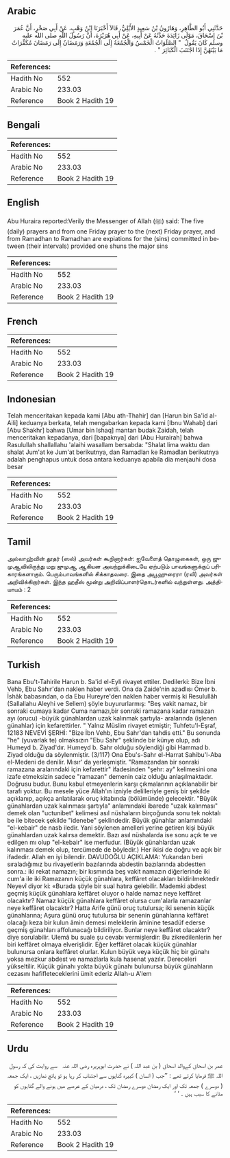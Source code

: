 ## Arabic


<div dir="rtl" lang="ar" style={{fontSize:'larger',backgroundColor:'#f8f9fa',padding:20}}>
حَدَّثَنِي أَبُو الطَّاهِرِ، وَهَارُونُ بْنُ سَعِيدٍ الأَيْلِيُّ، قَالاَ أَخْبَرَنَا ابْنُ وَهْبٍ، عَنْ أَبِي صَخْرٍ، أَنَّ عُمَرَ بْنَ إِسْحَاقَ، مَوْلَى زَائِدَةَ حَدَّثَهُ عَنْ أَبِيهِ، عَنْ أَبِي هُرَيْرَةَ، أَنَّ رَسُولَ اللَّهِ صلى الله عليه وسلم كَانَ يَقُولُ ‏ "‏ الصَّلَوَاتُ الْخَمْسُ وَالْجُمُعَةُ إِلَى الْجُمُعَةِ وَرَمَضَانُ إِلَى رَمَضَانَ مُكَفِّرَاتٌ مَا بَيْنَهُنَّ إِذَا اجْتَنَبَ الْكَبَائِرَ ‏"‏ ‏.‏
</div>
<div style={{backgroundColor:'#f8f9fa',padding:20, marginBottom: 10}}><table> <thead> <tr> <th>References:</th> <th></th> </tr> </thead> <tbody><tr><td>Hadith No</td><td>552</td></tr><tr><td>Arabic No</td><td>233.03</td></tr><tr><td>Reference</td><td>Book 2 Hadith 19</td></tr></tbody></table></div>

## Bengali


<div dir="ltr" lang="bn" style={{fontSize:'larger',backgroundColor:'#f8f9fa',padding:20}}>

</div>
<div style={{backgroundColor:'#f8f9fa',padding:20, marginBottom: 10}}><table> <thead> <tr> <th>References:</th> <th></th> </tr> </thead> <tbody><tr><td>Hadith No</td><td>552</td></tr><tr><td>Arabic No</td><td>233.03</td></tr><tr><td>Reference</td><td>Book 2 Hadith 19</td></tr></tbody></table></div>

## English


<div dir="ltr" lang="en" style={{fontSize:'larger',backgroundColor:'#f8f9fa',padding:20}}>
Abu Huraira reported:Verily the Messenger of Allah (ﷺ) said: The five (daily) prayers and from one Friday prayer to the (next) Friday prayer, and from Ramadhan to Ramadhan are expiations for the (sins) committed in between (their intervals) provided one shuns the major sins
</div>
<div style={{backgroundColor:'#f8f9fa',padding:20, marginBottom: 10}}><table> <thead> <tr> <th>References:</th> <th></th> </tr> </thead> <tbody><tr><td>Hadith No</td><td>552</td></tr><tr><td>Arabic No</td><td>233.03</td></tr><tr><td>Reference</td><td>Book 2 Hadith 19</td></tr></tbody></table></div>

## French


<div dir="ltr" lang="fr" style={{fontSize:'larger',backgroundColor:'#f8f9fa',padding:20}}>

</div>
<div style={{backgroundColor:'#f8f9fa',padding:20, marginBottom: 10}}><table> <thead> <tr> <th>References:</th> <th></th> </tr> </thead> <tbody><tr><td>Hadith No</td><td>552</td></tr><tr><td>Arabic No</td><td>233.03</td></tr><tr><td>Reference</td><td>Book 2 Hadith 19</td></tr></tbody></table></div>

## Indonesian


<div dir="ltr" lang="id" style={{fontSize:'larger',backgroundColor:'#f8f9fa',padding:20}}>
Telah menceritakan kepada kami [Abu ath-Thahir] dan [Harun bin Sa'id al-Aili] keduanya berkata, telah mengabarkan kepada kami [Ibnu Wahab] dari [Abu Shakhr] bahwa [Umar bin Ishaq] mantan budak Zaidah, telah menceritakan kepadanya, dari [bapaknya] dari [Abu Hurairah] bahwa Rasulullah shallallahu 'alaihi wasallam bersabda: "Shalat lima waktu dan shalat Jum'at ke Jum'at berikutnya, dan Ramadlan ke Ramadlan berikutnya adalah penghapus untuk dosa antara keduanya apabila dia menjauhi dosa besar
</div>
<div style={{backgroundColor:'#f8f9fa',padding:20, marginBottom: 10}}><table> <thead> <tr> <th>References:</th> <th></th> </tr> </thead> <tbody><tr><td>Hadith No</td><td>552</td></tr><tr><td>Arabic No</td><td>233.03</td></tr><tr><td>Reference</td><td>Book 2 Hadith 19</td></tr></tbody></table></div>

## Tamil


<div dir="ltr" lang="ta" style={{fontSize:'larger',backgroundColor:'#f8f9fa',padding:20}}>
அல்லாஹ்வின் தூதர் (ஸல்) அவர்கள் கூறினார்கள்: ஐவேளைத் தொழுகைகள், ஒரு ஜுமுஆவிலிருந்து மறு ஜுமுஆ ஆகியன அவற்றுக்கிடையே ஏற்படும் பாவங்களுக்குப் பரிகாரங்களாகும். பெரும்பாவங்களில் சிக்காதவரை. இதை அபூஹுரைரா (ரலி) அவர்கள் அறிவிக்கிறார்கள். இந்த ஹதீஸ் மூன்று அறிவிப்பாளர்தொடர்களில் வந்துள்ளது. அத்தியாயம் : 2
</div>
<div style={{backgroundColor:'#f8f9fa',padding:20, marginBottom: 10}}><table> <thead> <tr> <th>References:</th> <th></th> </tr> </thead> <tbody><tr><td>Hadith No</td><td>552</td></tr><tr><td>Arabic No</td><td>233.03</td></tr><tr><td>Reference</td><td>Book 2 Hadith 19</td></tr></tbody></table></div>

## Turkish


<div dir="ltr" lang="tr" style={{fontSize:'larger',backgroundColor:'#f8f9fa',padding:20}}>
Bana Ebu't-Tahirile Harun b. Sa'id el-Eyli rivayet ettiler. Dedilerki: Bize İbni Vehb, Ebu Sahır'dan naklen haber verdi. Ona da Zaide'nin azadlısı Ömer b. İshâk babasından, o da Ebu Hureyre'den naklen haber vermiş ki Resulullâh (Sallallahu Aleyhi ve Sellem) şöyle buyururlarmış: "Beş vakit namaz, bir sonraki cumaya kadar Cuma namazı,bir sonraki ramazana kadar ramazan ayı (orucu) -büyük günahlardan uzak kalınmak şartıyla- aralarında (işlenen günahlar) için kefarettirler. " Yalnız Müslim rivayet etmiştir; Tuhfetu'l-Eşraf, 12183 NEVEVİ ŞERHİ: "Bize İbn Vehb, Ebu Sahr'dan tahdis etti." Bu sonunda "he" (yuvarlak te) olmaksızın "Ebu Sahr" şeklinde bir künye olup, adı Humeyd b. Ziyad'dır. Humeyd b. Sahr olduğu söylendiği gibi Hammad b. Ziyad olduğu da söylenmiştir. (3/117) Ona Ebu's-Sahr el-Harrat Sahibu'l-Aba el-Medeni de denilir. Mısır' da yerleşmiştir. "Ramazandan bir sonraki ramazana aralarındaki için kefarettir" ifadesinden "şehr: ay" kelimesini ona izafe etmeksizin sadece "ramazan" demenin caiz olduğu anlaşılmaktadır. Doğrusu budur. Bunu kabul etmeyenlerin karşı çıkmalarının açıklanabilir bir tarafı yoktur. Bu mesele yüce Allah'ın izniyle delilleriyle geniş bir şekilde açıklanıp, açıkça anlatılarak oruç kitabında (bölümünde) gelecektir. "Büyük günahlardan uzak kalınması şartıyla" anlamındaki ibarede "uzak kalınması" demek olan "uctunibet" kelimesi asıl nüshaların birçoğunda sonu tek noktalı be ile bitecek şekilde "idenebe" şeklindedir. Büyük günahlar anlamındaki "el-kebair" de nasb iledir. Yani söylenen amelleri yerine getiren kişi büyük günahlardan uzak kalırsa demektir. Bazı asıl nüshalarda ise sonu açık te ve edilgen mı olup "el-kebair" ise merfudur. (Büyük günahlardan uzak kalınması demek olup, tercümede de böyledir.) Her ikisi de doğru ve açık bir ifadedir. Allah en iyi bilendir. DAVUDOĞLU AÇIKLAMA: Yukarıdan beri sıraladığımız bu rivayetlerin bazılarında abdestin bazılarında abdestten sonra.: iki rekat namazın; bir kısmında beş vakit namazın diğerlerinde iki cum'a ile iki Ramazanın küçük günahlara, keffâret olacakları bildirilmektedir Neyevî diyor ki: «Burada şöyle bir sual hatıra gelebilir. Mademki abdest geçmiş küçük günahlara keffâret oluyor o halde namaz neye keffâret olacaktır? Namaz küçük günahlara keffâret olursa cum'alarla ramazanlar neye keffâret olacaktır? Hatta Arife günü oruç tutulursa; iki senenin küçük günahlarına; Aşura günü oruç tutulursa bir senenin günahlarına keffâret olacağı keza bir kulun âmin demesi meleklerin âminine tesadüf ederse geçmiş günahları affolunacağı bildiriliyor. Bunlar neye keffâret olacaktır? diye sorulabilir. Ulemâ bu suale şu cevabı vermişlerdir: Bu zikredilenlerin her biri keffâret olmaya elverişlidir. Eğer keffâret olacak küçük günahlar bulunursa onlara keffâret olurlar. Kulun büyük veya küçük hiç bir günahı yoksa mezkur abdest ve namazlarla kula hasenat yazılır. Dereceleri yükseltilir. Küçük günahı yokta büyük günahı bulunursa büyük günahların cezasını hafifleteceklerini ümit ederiz Allah-u A'lem
</div>
<div style={{backgroundColor:'#f8f9fa',padding:20, marginBottom: 10}}><table> <thead> <tr> <th>References:</th> <th></th> </tr> </thead> <tbody><tr><td>Hadith No</td><td>552</td></tr><tr><td>Arabic No</td><td>233.03</td></tr><tr><td>Reference</td><td>Book 2 Hadith 19</td></tr></tbody></table></div>

## Urdu


<div dir="rtl" lang="ur" style={{fontSize:'larger',backgroundColor:'#f8f9fa',padding:20}}>
عمر بن اسحاق کےوالد اسحاق ( بن عبد اللہ ) نے حضرت ابوہریرہ ‌رضی ‌اللہ ‌عنہ ‌ ‌ سے روایت کی کہ رسول اللہ ﷺ فرمایا کرتے تھے : ’’جب ( انسان ) کبیرہ گناہوں سے اجتناب کر رہا ہو تو پانچ نمازیں ، ایک جمعہ ( دوسرے ) جمعہ تک اور ایک رمضان دوسرے رمضان تک ، درمیان کے عرصے میں ہونے والے گناہوں کو مٹانے کا سبب ہیں ۔ ‘ ‘
</div>
<div style={{backgroundColor:'#f8f9fa',padding:20, marginBottom: 10}}><table> <thead> <tr> <th>References:</th> <th></th> </tr> </thead> <tbody><tr><td>Hadith No</td><td>552</td></tr><tr><td>Arabic No</td><td>233.03</td></tr><tr><td>Reference</td><td>Book 2 Hadith 19</td></tr></tbody></table></div>